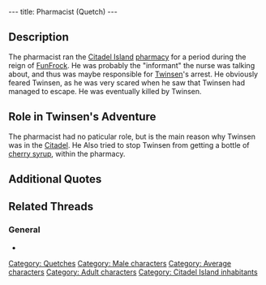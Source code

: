 ---
title: Pharmacist (Quetch)
---

{{Character|
Name=The Pharmacist|
Image=DIVERS.gif|
Race=[[Quetch]]|
Gender=Male|
Size=Medium|
Age=Adult}}
{{image}}
{{Quote|
Quote=Twinsen! What are you doing here? I heard you were arrested only yesterday!|
Character=The pharmacist}}

== Description ==
The pharmacist ran the [[Citadel Island]] [[pharmacy]] for a period during the reign of [[FunFrock]]. He was probably the "informant" the nurse was talking about, and thus was maybe responsible for [[Twinsen]]'s arrest. He obviously feared Twinsen, as he was very scared when he saw that Twinsen had managed to escape. He was eventually killed by Twinsen.

== Role in Twinsen's Adventure ==
The pharmacist had no paticular role, but is the main reason why Twinsen was in the [[Citadel]]. He Also tried to stop Twinsen from getting a bottle of [[cherry syrup]], within the pharmacy.

== Additional Quotes ==
{{Quote|
Quote=Impossible! Nobody gets out of the Citadel alive!|
Character=The pharmacist}}

== Related Threads ==
=== General ===
* {{thread|id=4111|title=Pharmacist's relation in the telling of the dream.}}

[[Category: Quetches]]
[[Category: Male characters]]
[[Category: Average characters]]
[[Category: Adult characters]]
[[Category: Citadel Island inhabitants]]